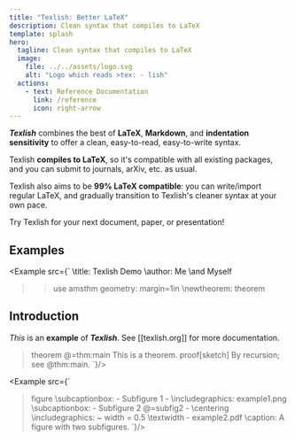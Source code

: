```yaml
---
title: "Texlish: Better LaTeX"
description: Clean syntax that compiles to LaTeX
template: splash
hero:
  tagline: Clean syntax that compiles to LaTeX
  image:
    file: ../../assets/logo.svg
    alt: "Logo which reads >tex: - lish"
  actions:
    - text: Reference Documentation
      link: /reference
      icon: right-arrow
---
```


<b><i>Texlish</i></b> combines the best of
<b>LaTeX</b>, <b>Markdown</b>, and <b>indentation sensitivity</b>
to offer a clean, easy-to-read, easy-to-write syntax.

Texlish <b>compiles to LaTeX</b>, so it's compatible with
all existing packages, and you can submit to journals, arXiv, etc. as usual.

Texlish also aims to be <b>99% LaTeX compatible</b>:
you can write/import regular LaTeX,
and gradually transition to Texlish's cleaner syntax at your own pace.

Try Texlish for your next document, paper, or presentation!

## Examples

<Example src={`
  \\title: Texlish Demo
  \\author: Me
    \\and Myself

  >>use
    amsthm
    geometry: margin=1in
  \\newtheorem: theorem

  ## Introduction
  *This* is an **example** of ***Texlish***.
  See [[texlish.org]] for more documentation.

  > theorem @=thm:main
    This is a theorem.
  > proof[sketch]
    By recursion; see @thm:main.
`}/>

<Example src={`
  > figure
    \\subcaptionbox:
      - Subfigure 1
      - \\includegraphics: example1.png
    \\subcaptionbox:
      - Subfigure 2
        @=subfig2
      - \\centering
        \\includegraphics:
          ~ width = 0.5 \\textwidth
          - example2.pdf
    \\caption: A figure with two subfigures.
`}/>
